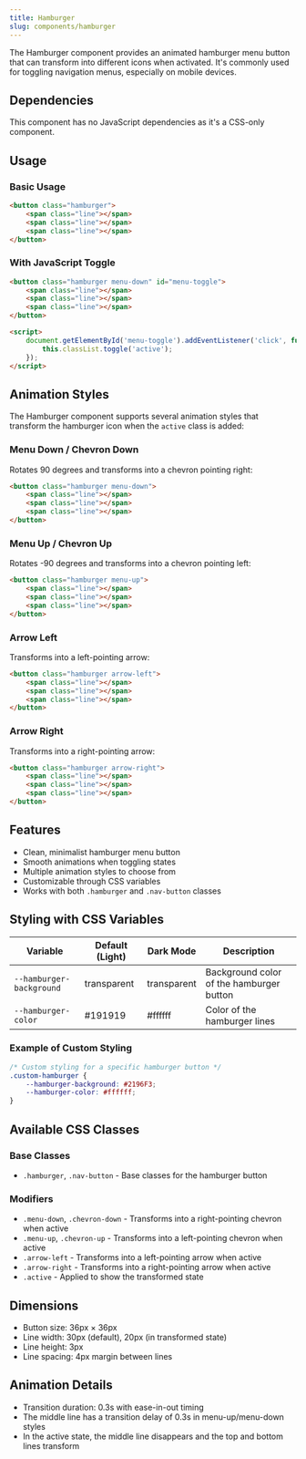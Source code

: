 ```yaml
---
title: Hamburger
slug: components/hamburger
---
```


The Hamburger component provides an animated hamburger menu button that can transform into different icons when activated. It's commonly used for toggling navigation menus, especially on mobile devices.

## Dependencies

This component has no JavaScript dependencies as it's a CSS-only component.

## Usage

### Basic Usage

```html
<button class="hamburger">
    <span class="line"></span>
    <span class="line"></span>
    <span class="line"></span>
</button>
```

### With JavaScript Toggle

```html
<button class="hamburger menu-down" id="menu-toggle">
    <span class="line"></span>
    <span class="line"></span>
    <span class="line"></span>
</button>

<script>
    document.getElementById('menu-toggle').addEventListener('click', function() {
        this.classList.toggle('active');
    });
</script>
```

## Animation Styles

The Hamburger component supports several animation styles that transform the hamburger icon when the `active` class is added:

### Menu Down / Chevron Down

Rotates 90 degrees and transforms into a chevron pointing right:

```html
<button class="hamburger menu-down">
    <span class="line"></span>
    <span class="line"></span>
    <span class="line"></span>
</button>
```

### Menu Up / Chevron Up

Rotates -90 degrees and transforms into a chevron pointing left:

```html
<button class="hamburger menu-up">
    <span class="line"></span>
    <span class="line"></span>
    <span class="line"></span>
</button>
```

### Arrow Left

Transforms into a left-pointing arrow:

```html
<button class="hamburger arrow-left">
    <span class="line"></span>
    <span class="line"></span>
    <span class="line"></span>
</button>
```

### Arrow Right

Transforms into a right-pointing arrow:

```html
<button class="hamburger arrow-right">
    <span class="line"></span>
    <span class="line"></span>
    <span class="line"></span>
</button>
```

## Features

- Clean, minimalist hamburger menu button
- Smooth animations when toggling states
- Multiple animation styles to choose from
- Customizable through CSS variables
- Works with both `.hamburger` and `.nav-button` classes

## Styling with CSS Variables

| Variable | Default (Light) | Dark Mode | Description |
| -------- | --------------- | --------- | ----------- |
| `--hamburger-background` | transparent | transparent | Background color of the hamburger button |
| `--hamburger-color` | #191919 | #ffffff | Color of the hamburger lines |

### Example of Custom Styling

```css
/* Custom styling for a specific hamburger button */
.custom-hamburger {
    --hamburger-background: #2196F3;
    --hamburger-color: #ffffff;
}
```

## Available CSS Classes

### Base Classes
- `.hamburger`, `.nav-button` - Base classes for the hamburger button

### Modifiers
- `.menu-down`, `.chevron-down` - Transforms into a right-pointing chevron when active
- `.menu-up`, `.chevron-up` - Transforms into a left-pointing chevron when active
- `.arrow-left` - Transforms into a left-pointing arrow when active
- `.arrow-right` - Transforms into a right-pointing arrow when active
- `.active` - Applied to show the transformed state

## Dimensions

- Button size: 36px × 36px
- Line width: 30px (default), 20px (in transformed state)
- Line height: 3px
- Line spacing: 4px margin between lines

## Animation Details

- Transition duration: 0.3s with ease-in-out timing
- The middle line has a transition delay of 0.3s in menu-up/menu-down styles
- In the active state, the middle line disappears and the top and bottom lines transform